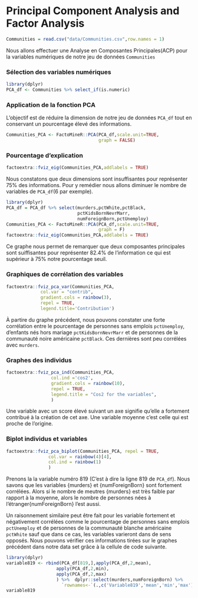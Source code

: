 # Principal Component Analysis and Factor Analysis
```r
Communities = read.csv("data/Communities.csv",row.names = 1)
```

Nous allons effectuer une Analyse en Composantes Principales(ACP) pour la variables numériques de notre jeu de données `Communities`

### Sélection des variables numériques{-}

```r
library(dplyr)
PCA_df <- Communities %>% select_if(is.numeric)
```

### Application de la fonction PCA{-}

L'objectif est de réduire la dimension de notre jeu de données `PCA_df` tout en conservant un pourcentage élevé des informations.

```r
Communities_PCA <- FactoMineR::PCA(PCA_df,scale.unit=TRUE,
                                   graph = FALSE)
```

### Pourcentage d’explication{-}

```r
factoextra::fviz_eig(Communities_PCA,addlabels = TRUE)
```


Nous constatons que deux dimensions sont insuffisantes pour représenter 75% des informations. Pour y remédier nous allons diminuer le nombre de variables de `PCA_df`(6 par exemple).

```r
library(dplyr)
PCA_df = PCA_df %>% select(murders,pctWhite,pctBlack,
                           pctKidsBornNevrMarr,
                           numForeignBorn,pctUnemploy)
Communities_PCA <- FactoMineR::PCA(PCA_df,scale.unit=TRUE,
                                   graph = F)
factoextra::fviz_eig(Communities_PCA,addlabels = TRUE)

```
Ce graphe nous permet de remarquer que deux composantes principales sont suiffisantes pour représenter $82.4\%$ de l’information ce qui est supérieur à $75\%$ notre pourcentage seuil.\

### Graphiques de corrélation des variables{-}
```r
factoextra::fviz_pca_var(Communities_PCA,
             col.var = "contrib", 
             gradient.cols = rainbow(3),
             repel = TRUE,
             legend.title='Contribution')
```

À partire du graphe précédent, nous pouvons constater une forte corrélation entre le pourcentage de personnes sans emplois `pctUnemploy`, d’enfants nés hors mariage `pctKidsBornNevrMarr` et de personnes de la communauté noire américaine `pctBlack`. Ces dernières sont peu corrélées avec `murders`.

### Graphes des individus{-}

```r
factoextra::fviz_pca_ind(Communities_PCA,
                 col.ind ='cos2',
                 gradient.cols = rainbow(10),
                 repel = TRUE,
                 legend.title = "Cos2 for the variables",
                 )
```

Une variable avec un score élevé suivant un axe  signifie qu’elle a fortement contribué à la création de cet axe. Une variable moyenne c’est celle qui est proche de l’origine.

### Biplot individus et variables{-}
```r
factoextra::fviz_pca_biplot(Communities_PCA, repel = TRUE,
                col.var = rainbow(4)[4], 
                col.ind = rainbow(1)
                )
```

Prenons la la variable numéro 819 (C’est à dire la ligne 819 de `PCA_df`). Nous savons que les variables {murders} et {numForeignBorn} sont fortement corrélées. Alors si le nombre de meutres {murders} est très faible par rapport à la moyenne, alors le nombre de personnes nées à l'étranger{numForeignBorn} l'est aussi.\

Un raisonnement similaire peut être fait pour les variable fortement et négativement corrélées comme le pourcentage de personnes sans emplois `pctUnemploy` et de personnes de la communauté blanche américaine `pctWhite` sauf que dans ce cas, les variables varieront dans de sens opposés.
Nous pouvons vérifier ces informations tirées sur le graphes précédent dans notre data set grâce à la cellule de code suivante.
```r
library(dplyr)
variable819 <- rbind(PCA_df[819,],apply(PCA_df,2,mean),
                   apply(PCA_df,2,min),
                   apply(PCA_df,2,max)
                   ) %>%  dplyr::select(murders,numForeignBorn) %>% 
                     `rownames<-`(.,c('Variable819','mean','min','max'))
variable819

```



